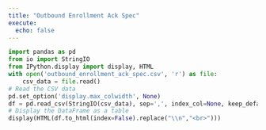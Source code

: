 ```yaml
---
title: "Outbound Enrollment Ack Spec"
execute:
  echo: false
---
```

```python
import pandas as pd
from io import StringIO
from IPython.display import display, HTML
with open('outbound_enrollment_ack_spec.csv', 'r') as file:
    csv_data = file.read()
# Read the CSV data
pd.set_option('display.max_colwidth', None)
df = pd.read_csv(StringIO(csv_data), sep=',', index_col=None, keep_default_na=False, header=0)
# Display the DataFrame as a table
display(HTML(df.to_html(index=False).replace("\\n","<br>")))
```